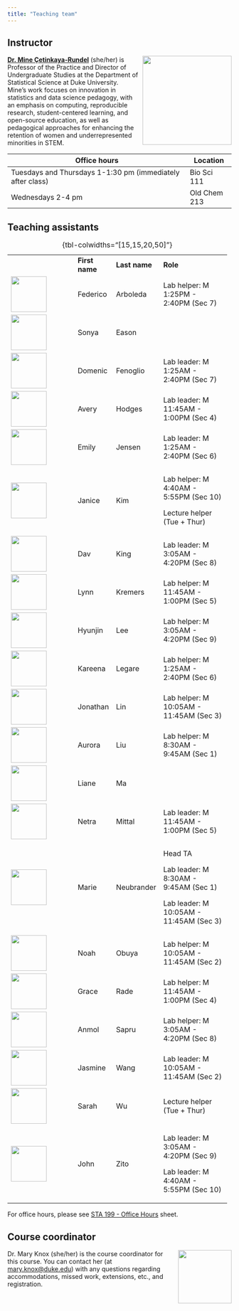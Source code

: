 ```yaml
---
title: "Teaching team"
---
```


## Instructor

![](img/team/mine.png){style="float:right;padding: 0 0 0 10px;" fig-alt="Headshot of Dr. Mine Çetinkaya-Rundel" width="200"}

[**Dr. Mine Çetinkaya-Rundel**](http://mine-cr.com/) (she/her) is Professor of the Practice and Director of Undergraduate Studies at the Department of Statistical Science at Duke University.
Mine's work focuses on innovation in statistics and data science pedagogy, with an emphasis on computing, reproducible research, student-centered learning, and open-source education, as well as pedagogical approaches for enhancing the retention of women and underrepresented minorities in STEM.

+------------------------------------------------------------+---------------+
| Office hours                                               | Location      |
+============================================================+===============+
| Tuesdays and Thursdays 1-1:30 pm (immediately after class) | Bio Sci 111   |
+------------------------------------------------------------+---------------+
| Wednesdays 2-4 pm                                          | Old Chem 213  |
+------------------------------------------------------------+---------------+

## Teaching assistants

+---------------------------------------+----------------+---------------+-----------------------------------------+
|                                       | **First name** | **Last name** | **Role**                                |
+---------------------------------------+----------------+---------------+-----------------------------------------+
| ![](img/team/kelly.png){width="80"}   | Federico       | Arboleda      | Lab helper: M 1:25PM - 2:40PM (Sec 7)   |
+---------------------------------------+----------------+---------------+-----------------------------------------+
| ![](img/team/kelly.png){width="80"}   | Sonya          | Eason         |                                         |
+---------------------------------------+----------------+---------------+-----------------------------------------+
| ![](img/team/kelly.png){width="80"}   | Domenic        | Fenoglio      | Lab leader: M 1:25AM - 2:40PM (Sec 7)   |
+---------------------------------------+----------------+---------------+-----------------------------------------+
| ![](img/team/avery.png){width="80"}   | Avery          | Hodges        | Lab leader: M 11:45AM - 1:00PM (Sec 4)  |
+---------------------------------------+----------------+---------------+-----------------------------------------+
| ![](img/team/kelly.png){width="80"}   | Emily          | Jensen        | Lab leader: M 1:25AM - 2:40PM (Sec 6)   |
+---------------------------------------+----------------+---------------+-----------------------------------------+
| ![](img/team/kelly.png){width="80"}   | Janice         | Kim           | Lab helper: M 4:40AM - 5:55PM (Sec 10)  |
|                                       |                |               |                                         |
|                                       |                |               | Lecture helper (Tue + Thur)             |
+---------------------------------------+----------------+---------------+-----------------------------------------+
| ![](img/team/kelly.png){width="80"}   | Dav            | King          | Lab leader: M 3:05AM - 4:20PM (Sec 8)   |
+---------------------------------------+----------------+---------------+-----------------------------------------+
| ![](img/team/kelly.png){width="80"}   | Lynn           | Kremers       | Lab helper: M 11:45AM - 1:00PM (Sec 5)  |
+---------------------------------------+----------------+---------------+-----------------------------------------+
| ![](img/team/kelly.png){width="80"}   | Hyunjin        | Lee           | Lab helper: M 3:05AM - 4:20PM (Sec 9)   |
+---------------------------------------+----------------+---------------+-----------------------------------------+
| ![](img/team/kelly.png){width="80"}   | Kareena        | Legare        | Lab helper: M 1:25AM - 2:40PM (Sec 6)   |
+---------------------------------------+----------------+---------------+-----------------------------------------+
| ![](img/team/kelly.png){width="80"}   | Jonathan       | Lin           | Lab helper: M 10:05AM - 11:45AM (Sec 3) |
+---------------------------------------+----------------+---------------+-----------------------------------------+
| ![](img/team/kelly.png){width="80"}   | Aurora         | Liu           | Lab helper: M 8:30AM - 9:45AM (Sec 1)   |
+---------------------------------------+----------------+---------------+-----------------------------------------+
| ![](img/team/kelly.png){width="80"}   | Liane          | Ma            |                                         |
+---------------------------------------+----------------+---------------+-----------------------------------------+
| ![](img/team/netra.png){width="80"}   | Netra          | Mittal        | Lab leader: M 11:45AM - 1:00PM (Sec 5)  |
+---------------------------------------+----------------+---------------+-----------------------------------------+
| ![](img/team/kelly.png){width="80"}   | Marie          | Neubrander    | Head TA                                 |
|                                       |                |               |                                         |
|                                       |                |               | Lab leader: M 8:30AM - 9:45AM (Sec 1)   |
|                                       |                |               |                                         |
|                                       |                |               | Lab leader: M 10:05AM - 11:45AM (Sec 3) |
+---------------------------------------+----------------+---------------+-----------------------------------------+
| ![](img/team/noah.png){width="80"}    | Noah           | Obuya         | Lab helper: M 10:05AM - 11:45AM (Sec 2) |
+---------------------------------------+----------------+---------------+-----------------------------------------+
| ![](img/team/kelly.png){width="80"}   | Grace          | Rade          | Lab helper: M 11:45AM - 1:00PM (Sec 4)  |
+---------------------------------------+----------------+---------------+-----------------------------------------+
| ![](img/team/kelly.png){width="80"}   | Anmol          | Sapru         | Lab helper: M 3:05AM - 4:20PM (Sec 8)   |
+---------------------------------------+----------------+---------------+-----------------------------------------+
| ![](img/team/jasmine.png){width="80"} | Jasmine        | Wang          | Lab leader: M 10:05AM - 11:45AM (Sec 2) |
+---------------------------------------+----------------+---------------+-----------------------------------------+
| ![](img/team/kelly.png){width="80"}   | Sarah          | Wu            | Lecture helper (Tue + Thur)             |
+---------------------------------------+----------------+---------------+-----------------------------------------+
| ![](img/team/kelly.png){width="80"}   | John           | Zito          | Lab leader: M 3:05AM - 4:20PM (Sec 9)   |
|                                       |                |               |                                         |
|                                       |                |               | Lab leader: M 4:40AM - 5:55PM (Sec 10)  |
+---------------------------------------+----------------+---------------+-----------------------------------------+

: {tbl-colwidths="\[15,15,20,50\]"}

For office hours, please see [STA 199 - Office Hours](https://docs.google.com/spreadsheets/d/1gXNQ9UMT01bU9qr-YDsA2GIpslldHmfwPg1gcOj2GTA/edit?usp=sharing) sheet.

## Course coordinator

![](img/team/mary.png){style="float:right;padding: 0 0 0 10px;" fig-alt="Headshot of Dr. Mary Knox" width="120"}

Dr. Mary Knox (she/her) is the course coordinator for this course.
You can contact her (at [mary.knox\@duke.edu](mailto:mary.knox@duke.edu)) with any questions regarding accommodations, missed work, extensions, etc., and registration.
